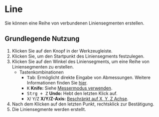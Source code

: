 
# Line

<Reference shortcut="Umschalt + A" command="Line" button="Werkzeugleiste" />

Sie können eine Reihe von verbundenen Liniensegmenten erstellen.

## Grundlegende Nutzung

1. Klicken Sie auf den <ButtonIcon type="button-line" /> Knopf in der Werkzeugleiste.
2. Klicken Sie, um den Startpunkt des Liniensegments festzulegen.
3. Klicken Sie auf den Winkel des Liniensegments, um eine Reihe von Liniensegmenten zu erstellen.
   - <Kst>Tastenkombinationen</Kst>
      - <kbd>Tab</kbd>: Ermöglicht direkte Eingabe von Abmessungen. Weitere Informationen finden Sie [hier](/tool/sketching-essentials#specify-dimensions-numerically).
      - <kbd>K</kbd> **Knife:** Siehe [Messermodus verwenden](/tool/sketching-essentials#use-knife-mode).
      - <kbd>Strg + Z</kbd> **Undo:** Hebt den letzten Klick auf.
      - <kbd>X</kbd>/ <kbd>Y</kbd>/<kbd>Z</kbd> **X/Y/Z-Axis:** [Beschränkt auf X, Y, Z Achse](/tool/sketching-essentials#constrain-to-an-axis).
4. Nach dem Klicken auf den letzten Punkt, rechtsklick zur Bestätigung.
5. Die Liniensegmente werden erstellt.


<VideoPlayer fileName="line"/>